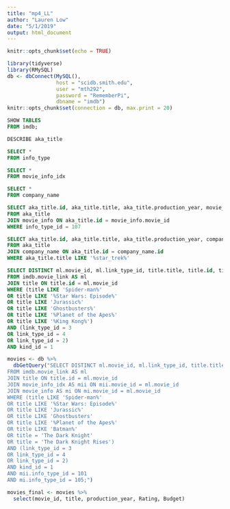 ```yaml
---
title: "mp4_LL"
author: "Lauren Low"
date: "5/1/2019"
output: html_document
---
```


```r
knitr::opts_chunk$set(echo = TRUE)
```

```r
library(tidyverse)
library(RMySQL)
db <- dbConnect(MySQL(), 
                host = "scidb.smith.edu", 
                user = "mth292", 
                password = "RememberPi", 
                dbname = "imdb")
knitr::opts_chunk$set(connection = db, max.print = 20)
```


```sql
SHOW TABLES
FROM imdb;
```

```sql
DESCRIBE aka_title
```

```sql
SELECT *
FROM info_type
```

```sql
SELECT *
FROM movie_info_idx
```

```sql
SELECT *
FROM company_name
```

```sql
SELECT aka_title.id, aka_title.title, aka_title.production_year, movie_info.movie_id, movie_info.info_type_id, movie_info.info
FROM aka_title
JOIN movie_info ON aka_title.id = movie_info.movie_id
WHERE info_type_id = 107

```

```sql
SELECT aka_title.id, aka_title.title, aka_title.production_year, company_name.id, company_name.name AS company_name
FROM aka_title
JOIN company_name ON aka_title.id = company_name.id
WHERE aka_title.title LIKE '%star_trek%'
```

```sql
SELECT DISTINCT ml.movie_id, ml.link_type_id, title.title, title.id, title.kind_id, title.production_year
FROM imdb.movie_link AS ml
JOIN title ON title.id = ml.movie_id
WHERE (title LIKE 'Spider-man%' 
OR title LIKE '%Star Wars: Episode%'
OR title LIKE 'Jurassic%'
OR title LIKE 'Ghostbusters%'
OR title LIKE '%Planet of the Apes%'
OR title LIKE '%King Kong%')
AND (link_type_id = 3
OR link_type_id = 4
OR link_type_id = 2)
AND kind_id = 1
```

```r
movies <- db %>%
  dbGetQuery("SELECT DISTINCT ml.movie_id, ml.link_type_id, title.title, title.id, title.kind_id, title.production_year, mii.movie_id AS movie_id2, mii.info_type_id, mii.info AS Rating, mi.info_type_id AS info_type_id2, mi.info AS Budget
FROM imdb.movie_link AS ml
JOIN title ON title.id = ml.movie_id
JOIN movie_info_idx AS mii ON mii.movie_id = ml.movie_id
JOIN movie_info AS mi ON mi.movie_id = ml.movie_id
WHERE (title LIKE 'Spider-man%' 
OR title LIKE '%Star Wars: Episode%'
OR title LIKE 'Jurassic%'
OR title LIKE 'Ghostbusters'
OR title LIKE '%Planet of the Apes%'
OR title LIKE 'Batman%'
OR title = 'The Dark Knight'
OR title = 'The Dark Knight Rises')
AND (link_type_id = 3
OR link_type_id = 4
OR link_type_id = 2)
AND kind_id = 1
AND mii.info_type_id = 101
AND mi.info_type_id = 105;")
```

```r
movies_final <- movies %>%
  select(movie_id, title, production_year, Rating, Budget)
```

